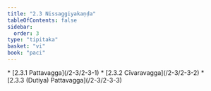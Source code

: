 ```yaml
---
title: "2.3 Nissaggiyakaṇḍa"
tableOfContents: false
sidebar:
  order: 3
type: "tipitaka"
basket: "vi"
book: "paci"
---
```



<DynamicBreadcrumb />



<TableOfContents book="paci" section="2.3">
* [2.3.1 Pattavagga](/2-3/2-3-1)
* [2.3.2 Cīvaravagga](/2-3/2-3-2)
* [2.3.3 (Dutiya) Pattavagga](/2-3/2-3-3)
</TableOfContents>